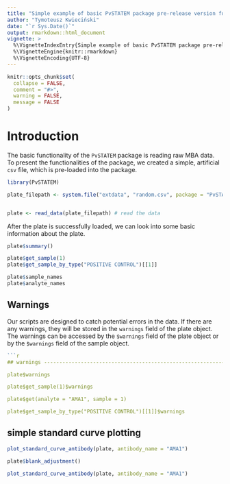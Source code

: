 ```yaml
---
title: "Simple example of basic PvSTATEM package pre-release version functionalities"
author: "Tymoteusz Kwieciński"
date: "`r Sys.Date()`"
output: rmarkdown::html_document
vignette: >
  %\VignetteIndexEntry{Simple example of basic PvSTATEM package pre-release version functionalities}
  %\VignetteEngine{knitr::rmarkdown}
  %\VignetteEncoding{UTF-8}
---
```


```r
knitr::opts_chunk$set(
  collapse = FALSE,
  comment = "#>",
  warning = FALSE,
  message = FALSE
)
```

# Introduction
The basic functionality of the `PvSTATEM` package is reading raw MBA data. To present the functionalities of the package, we created a simple, artificial `csv` file, which is pre-loaded into the package.

```r
library(PvSTATEM)

plate_filepath <- system.file("extdata", "random.csv", package = "PvSTATEM", mustWork = TRUE) # get the filepath of the csv dataset


plate <- read_data(plate_filepath) # read the data

```

After the plate is successfully loaded, we can look into some basic information about the plate.

```r


plate$summary()

plate$get_sample(1)
plate$get_sample_by_type("POSITIVE CONTROL")[[1]]

plate$sample_names
plate$analyte_names
```



## Warnings
Our scripts are designed to catch potential errors in the data. If there are any warnings, they will be stored in the `warnings` field of the plate object. The warnings can be accessed by the `$warnings` field of the plate object or by the `$warnings` field of the sample object.

```r
```r
## warnings ----------------------------------------------------------------

plate$warnings

plate$get_sample(1)$warnings

plate$get(analyte = "AMA1", sample = 1)

plate$get_sample_by_type("POSITIVE CONTROL")[[1]]$warnings
```



## simple standard curve plotting
```r
plot_standard_curve_antibody(plate, antibody_name = "AMA1")

plate$blank_adjustment()

plot_standard_curve_antibody(plate, antibody_name = "AMA1")
```
